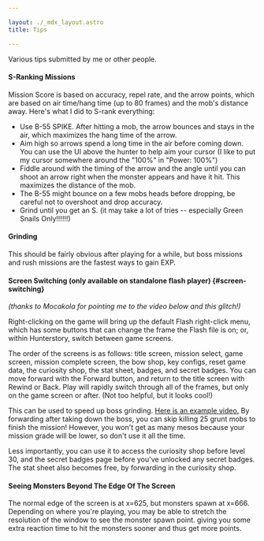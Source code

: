 ---

layout: ./_mdx_layout.astro
title: Tips

---

Various tips submitted by me or other people.

#### S-Ranking Missions

Mission Score is based on accuracy, repel rate, and the arrow points, which are based on air time/hang time (up to 80 frames) and the mob's distance away. Here's what I did to S-rank everything:
 * Use B-55 SPIKE. After hitting a mob, the arrow bounces and stays in the air, which maximizes the hang time of the arrow.
 * Aim high so arrows spend a long time in the air before coming down. You can use the UI above the hunter to help aim your cursor (I like to put my cursor somewhere around the "100%" in "Power: 100%")
 * Fiddle around with the timing of the arrow and the angle until you can shoot an arrow right when the monster appears and have it hit. This maximizes the distance of the mob.
 * The B-55 might bounce on a few mobs heads before dropping, be careful not to overshoot and drop accuracy.
 * Grind until you get an S. (it may take a lot of tries -- especially Green Snails Only!!!!!!)

#### Grinding

This should be fairly obvious after playing for a while, but boss missions and rush missions are the fastest ways to gain EXP.

#### Screen Switching (only available on standalone flash player) {#screen-switching}

_(thanks to Mocakola for pointing me to the video below and this glitch!)_

Right-clicking on the game will bring up the default Flash right-click menu, which has some buttons that can change the frame the Flash file is on; or, within Hunterstory, switch between game screens.

The order of the screens is as follows: title screen, mission select, game screen, mission complete screen, the bow shop, key configs, reset game data, the curiosity shop, the stat sheet, badges, and secret badges. You can move forward with the Forward button, and return to the title screen with Rewind or Back. Play will rapidly switch through all of the frames, but only on the game screen or after. (Not too helpful, but it looks cool!)

This can be used to speed up boss grinding. [Here is an example video.](https://www.youtube.com/watch?v=eSp__av8dG0) By forwarding after taking down the boss, you can skip killing 25 grunt mobs to finish the mission! However, you won't get as many mesos because your mission grade will be lower, so don't use it all the time. 

Less importantly, you can use it to access the curiosity shop before level 30, and the secret badges page before you've unlocked any secret badges. The stat sheet also becomes free, by forwarding in the curiosity shop.

#### Seeing Monsters Beyond The Edge Of The Screen

The normal edge of the screen is at x=625, but monsters spawn at x=666. Depending on where you're playing, you may be able to stretch the resolution of the window to see the monster spawn point. giving you some extra reaction time to hit the monsters sooner and thus get more points.
